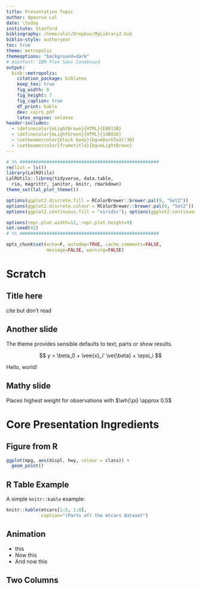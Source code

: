 ```yaml
---
title: Presentation Topic
author: Apoorva Lal
date: \today
institute: Stanford
bibliography: /home/alal/Dropbox/MyLibrary2.bib
biblio-style: authoryear
toc: true
theme: metropolis
themeoptions: "background=dark"
# mainfont: IBM Plex Sans Condensed
output:
  binb::metropolis:
    citation_package: biblatex
    keep_tex: true
    fig_width: 8
    fig_height: 7
    fig_caption: true
    df_print: kable
    dev: cairo_pdf
    latex_engine: xelatex
header-includes:
  - \definecolor{mLightBrown}{HTML}{EB811B}
  - \definecolor{mLightGreen}{HTML}{14B03D}
  - \setbeamercolor{block body}{bg=mDarkTeal!30}
  - \setbeamercolor{frametitle}{bg=mLightBrown}
---
```


```r
# %% ####################################################
rm(list = ls())
library(LalRUtils)
LalRUtils::libreq(tidyverse, data.table,
  rio, magrittr, janitor, knitr, rmarkdown)
theme_set(lal_plot_theme())

options(ggplot2.discrete.fill = RColorBrewer::brewer.pal(9, "Set2"))
options(ggplot2.discrete.colour = RColorBrewer::brewer.pal(9, "Set2"))
options(ggplot2.continuous.fill = "viridis"); options(ggplot2.continuous.colour = "viridis")

options(repr.plot.width=12, repr.plot.height=9)
set.seed(42)
# %% ####################################################

opts_chunk$set(echo=F, autodep=TRUE, cache.comments=FALSE,
               message=FALSE, warning=FALSE)
```

# Scratch

## Title here

\parencite{leamer1983let}


\scriptsize cite but don't read

## Another slide

The theme provides sensible defaults to
\emph{emphasize} text, \alert{accent} parts
or show \textbf{bold} results.

$$
y = \beta_0 + \vee{x}_i' \ve{\beta} + \epsi_i
$$

Hello, world!

## Mathy slide

\metroset{block=fill}
\begin{alertblock}{AIPW Estimator}
$$
\wh{\tau}_{\text{ipw}}^{\text{ate}} = \ooN \sumin \Bigpar{
  \underbrace{\frac{Y_iD_i}{\hat{\pi}(\Vect{X}_i)}}_{\Exp{Y_1}} -
  \underbrace{\frac{Y(1 - D_i)}{(1 - \hat{\pi}(\Vect{X}_i))}}_{\Exp{Y_0}}}
= \ooN \sumin Y_i \Bigpar{\frac{D_i}{\wh{\pi}(\ve{X}_i)} - \frac{1 -
D_i}{1 - \wh{\pi} (\ve{X}_i)}}
$$

\end{alertblock}

Places highest weight for observations with $\wh{\pi} \approx 0.5$



# Core Presentation Ingredients

## Figure from R

```r
ggplot(mpg, aes(displ, hwy, colour = class)) +
  geom_point()
```


## R Table Example

A simple `knitr::kable` example:

```r
knitr::kable(mtcars[1:5, 1:8],
             caption="(Parts of) the mtcars dataset")
```

## Animation

::: incremental

- this
- Now this
- And now this
:::

## Two Columns


\begin{columns}
\begin{column}{0.5\textwidth}

  \bi
    \item eh?
    \item bleh
  \ei

\end{column}
\begin{column}{0.5\textwidth}
    \begin{center}
     \includegraphics[width=1\textwidth]{../../output/figures/fig.pdf}
     \end{center}
\end{column}
\end{columns}
